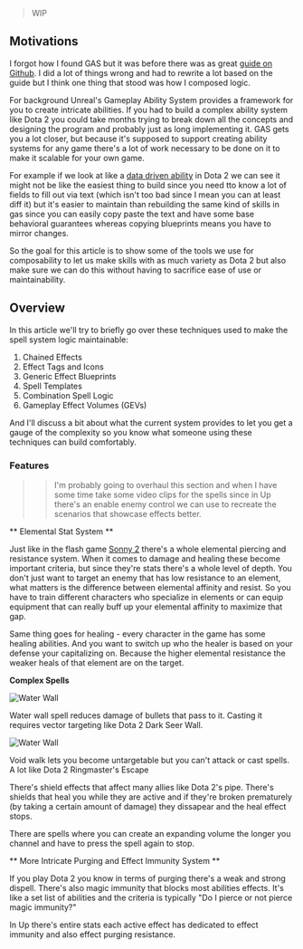 <main>
<div class="m-2 mdx-content">

>WIP

## Motivations

I forgot how I found GAS but it was before there was as great [guide on Github](https://github.com/tranek/GASDocumentation). I did a lot of things wrong and had to rewrite a lot based on the guide but I think one thing that stood was how I composed logic.

For background Unreal's Gameplay Ability System provides a framework for you to create intricate abilities. If you had to build a complex ability system like Dota 2 you could take months trying to break down all the concepts and designing the program and probably just as long implementing it. GAS gets you a lot closer, but because it's supposed to support creating ability systems for any game there's a lot of work necessary to be done on it to make it scalable for your own game.

For example if we look at like a [data driven ability](https://developer.valvesoftware.com/w/index.php?title=Dota_2_Workshop_Tools/Scripting/Abilities_Data_Driven_Examples&uselang=en) in Dota 2 we can see it might not be like the easiest thing to build since you need tto know a lot of fields to fill out via text (which isn't too bad since I mean you can at least diff it) but it's easier to maintain than rebuilding the same kind of skills in gas since you can easily copy paste the text and have some base behavioral guarantees whereas copying blueprints means you have to mirror changes.

So the goal for this article is to show some of the tools we use for composability to let us make skills with as much variety as Dota 2 but also make sure we can do this without having to sacrifice ease of use or maintainability.

## Overview

In this article we'll try to briefly go over these techniques used to make the spell system logic maintainable:

1. Chained Effects
2. Effect Tags and Icons
3. Generic Effect Blueprints
4. Spell Templates
5. Combination Spell Logic
6. Gameplay Effect Volumes (GEVs)

And I'll discuss a bit about what the current system provides to let you get a gauge of the complexity so you know what someone using these techniques can build comfortably.

### Features

>>I'm probably going to overhaul this section and when I have some time take some video clips for the spells since in Up there's an enable enemy control we can use to recreate the scenarios that showcase effects better.

** Elemental Stat System **

Just like in the flash game [Sonny 2](https://armorgames.com/play/2900/sonny-2/) there's a whole elemental piercing and resistance system. When it comes to damage and healing these become important criteria, but since they're stats there's a whole level of depth. You don't just want to target an enemy that has low resistance to an element, what matters is the difference between elemental affinity and resist. So you have to train different characters who specialize in elements or can equip equipment that can really buff up your elemental affinity to maximize that gap.

Same thing goes for healing - every character in the game has some healing abilities. And you want to switch up who the healer is based on your defense your capitalizing on. Because the higher elemental resistance the weaker heals of that element are on the target.

**Complex Spells**

<img src="../images/GameImagesInline/WaterWall.png" alt="Water Wall"/>

Water wall spell reduces damage of bullets that pass to it. Casting it requires vector targeting like Dota 2 Dark Seer Wall.

<img src="../images/GameImagesInline/VoidWalk.png" alt="Water Wall"/>

Void walk lets you become untargetable but you can't attack or cast spells. A lot like Dota 2 Ringmaster's Escape <Act>

There's shield effects that affect many allies like Dota 2's pipe. There's shields that heal you while they are active and if they're broken prematurely (by taking a certain amount of damage) they dissapear and the heal effect stops.

There are spells where you can create an expanding volume the longer you channel and have to press the spell again to stop.

** More Intricate Purging and Effect Immunity System **

If you play Dota 2 you know in terms of purging there's a weak and strong dispell. There's also magic immunity that blocks most abilities effects. It's like a set list of abilities and the criteria is typically "Do I pierce or not pierce magic immunity?"

In Up there's entire stats each active effect has dedicated to effect immunity and also effect purging resistance.

</div>
</main>
